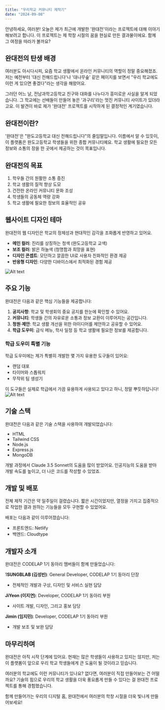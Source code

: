 ```yaml
---
title: "우리학교 커뮤니티 제작기"
date: "2024-09-08"
---
```


안녕하세요, 여러분! 오늘은 제가 최근에 개발한 '완대전'이라는 프로젝트에 대해 이야기해보려고 합니다. 이 프로젝트는 제 학창 시절의 꿈을 현실로 만든 결과물이에요. 함께 그 여정을 따라가 볼까요?

## 완대전의 탄생 배경

여러분도 아시다시피, 요즘 학교 생활에서 온라인 커뮤니티의 역할이 정말 중요해졌죠. 저는 예전부터 '대신 전해드립니다'나 '대나무숲' 같은 페이지를 보면서 "우리 학교에도 이런 게 있으면 좋겠다"라는 생각을 해왔어요.

그러던 어느 날, 전남과학고등학교 친구와 대화를 나누다가 흥미로운 사실을 알게 되었습니다. 그 학교에는 선배들이 만들어 놓은 '과구리'라는 멋진 커뮤니티 사이트가 있더라고요. 이 발견이 바로 제가 '완대전' 프로젝트를 시작하게 된 결정적인 계기였습니다.

## 완대전이란?

'완대전'은 "완도고등학교 대신 전해드립니다"의 줄임말입니다. 이름에서 알 수 있듯이, 이 플랫폼은 완도고등학교 학생들을 위한 종합 커뮤니티예요. 학교 생활에 필요한 모든 정보와 소통의 장을 한 곳에서 제공하는 것이 목표입니다.

## 완대전의 목표

1. 학우들 간의 원활한 소통 증진
2. 학교 생활의 질적 향상 도모
3. 건전한 온라인 커뮤니티 문화 조성
4. 학생들의 공동체 역량 강화
5. 학교 생활에 필요한 정보의 효율적인 공유

## 웹사이트 디자인 테마

완대전의 웹 디자인은 학교의 정체성과 현대적인 감각을 조화롭게 반영하고 있어요.

- **메인 컬러**: 진리를 상징하는 청색 (완도고등학교 교색)
- **보조 컬러**: 밝은 하늘색 (청명함과 희망을 표현)
- **디자인 콘셉트**: 모던하고 깔끔한 UI로 사용자 친화적인 환경 제공
- **반응형 디자인**: 다양한 디바이스에서 최적화된 경험 제공

![Alt text](/images/4.png)

## 주요 기능

완대전은 다음과 같은 핵심 기능들을 제공합니다:

1. **공지사항**: 학교 및 학생회의 중요 공지를 한눈에 확인할 수 있어요.
2. **커뮤니티**: 학생들 간의 자유로운 소통과 정보 교환이 이루어지는 공간입니다.
3. **청원·제안**: 학교 생활 개선을 위한 아이디어를 제안하고 공유할 수 있어요.
4. **학급 도우미**: 급식 메뉴, 학사 일정 등 학교 생활에 필요한 정보를 제공합니다.

### 학급 도우미 특별 기능

학급 도우미에는 제가 특별히 개발한 몇 가지 유용한 도구들이 있어요:

- 랜덤 대포
- 타이머와 스톱워치
- 무작위 팀 생성기

이 도구들은 실제로 학급에서 가끔 유용하게 사용되고 있다고 하니, 정말 뿌듯하답니다!
![Alt text](/images/5.png)

## 기술 스택

완대전은 다음과 같은 기술 스택을 사용하여 개발되었습니다:

- HTML
- Tailwind CSS
- Node.js
- Express.js
- MongoDB

개발 과정에서 Claude 3.5 Sonnet의 도움을 많이 받았어요. 인공지능의 도움을 받아 개발 속도를 높이고, 더 나은 코드를 작성할 수 있었죠.

## 개발 및 배포

전체 제작 기간은 약 일주일이 걸렸습니다. 짧은 시간이었지만, 열정을 가지고 집중적으로 작업한 결과 원하는 기능들을 모두 구현할 수 있었어요.

배포는 다음과 같이 이루어졌습니다:

- 프론트엔드: Netlify
- 백엔드: Cloudtype

## 개발자 소개

완대전은 CODELAP 1기 동아리 멤버들이 함께 만들었습니다:

1**SUNGBLAB (김성빈)**: General Developer, CODELAP 1기 동아리 단장

- 전체적인 개발과 구상, 디자인 및 서비스 실현 담당

**JiYeon (이지연)**: Developer, CODELAP 1기 동아리 부원

- 사이트 개발, 디자인, 그리고 홍보 담당

**Jimin (임지민)**: Developer, CODELAP 1기 동아리 부원

- 개발 보조 및 보완 담당

## 마무리하며

완대전은 아직 시작 단계에 있어요. 현재는 많은 학생들이 사용하고 있지는 않지만, 저는 이 플랫폼이 앞으로 우리 학교 학생들에게 큰 도움이 될 것이라고 믿습니다.

여러분의 학교에도 이런 커뮤니티가 있나요? 없다면, 여러분이 직접 만들어보는 건 어떨까요? 기술의 힘으로 우리의 학교 생활을 더욱 풍요롭게 만들 수 있다는 걸 완대전 프로젝트를 통해 경험했습니다.

함께 만들어가는 우리의 디지털 홈, 완대전에서 여러분의 학창 시절을 더욱 빛나게 만들어보세요!
